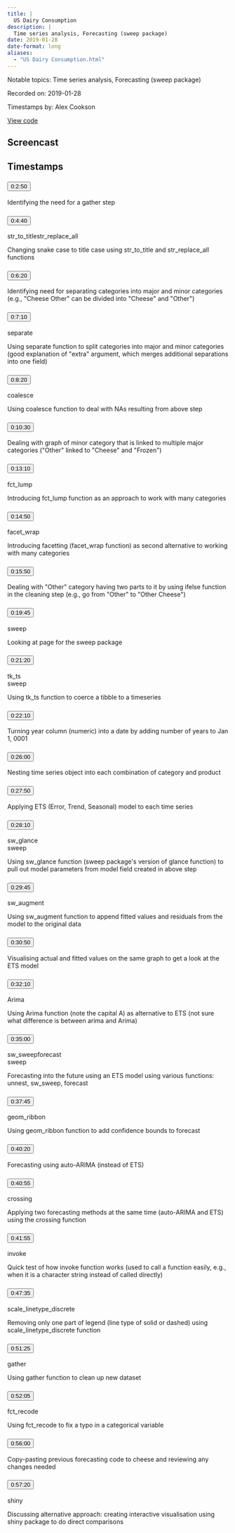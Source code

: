 ```yaml
---
title: |
  US Dairy Consumption
description: |
  Time series analysis, Forecasting (sweep package)
date: 2019-01-28
date-format: long
aliases:
  - "US Dairy Consumption.html"
---
```


Notable topics: Time series analysis, Forecasting (sweep package)

Recorded on: 2019-01-28

Timestamps by: Alex Cookson

[View code](https://github.com/dgrtwo/data-screencasts/blob/master/us-dairy.Rmd)

## Screencast

<div id="yt-player" data-video-id="13iG_HkEPVc"></div>

## Timestamps

```{=html}
<div id="topics">
  <div class="topic">
    <h3 id="ts-170">
      <button class="btn btn-link btn-timestamp" onClick="playerSkipToTimestamp(170, this)">0:2:50</button>
    </h3>
    <div class="topic_badges"><div></div><div></div></div>
    <div class="topic_description">
      <p>Identifying the need for a gather step</p>

    </div>
  </div>
  <div class="topic">
    <h3 id="ts-280">
      <button class="btn btn-link btn-timestamp" onClick="playerSkipToTimestamp(280, this)">0:4:40</button>
    </h3>
    <div class="topic_badges"><div><span class="badge-functions badge bg-info">str_to_title</span><span class="badge-functions badge bg-info">str_replace_all</span></div><div></div></div>
    <div class="topic_description">
      <p>Changing snake case to title case using str_to_title and str_replace_all functions</p>

    </div>
  </div>
  <div class="topic">
    <h3 id="ts-380">
      <button class="btn btn-link btn-timestamp" onClick="playerSkipToTimestamp(380, this)">0:6:20</button>
    </h3>
    <div class="topic_badges"><div></div><div></div></div>
    <div class="topic_description">
      <p>Identifying need for separating categories into major and minor categories (e.g., &quot;Cheese Other&quot; can be divided into &quot;Cheese&quot; and &quot;Other&quot;)</p>

    </div>
  </div>
  <div class="topic">
    <h3 id="ts-430">
      <button class="btn btn-link btn-timestamp" onClick="playerSkipToTimestamp(430, this)">0:7:10</button>
    </h3>
    <div class="topic_badges"><div><span class="badge-functions badge bg-info">separate</span></div><div></div></div>
    <div class="topic_description">
      <p>Using separate function to split categories into major and minor categories (good explanation of &quot;extra&quot; argument, which merges additional separations into one field)</p>

    </div>
  </div>
  <div class="topic">
    <h3 id="ts-500">
      <button class="btn btn-link btn-timestamp" onClick="playerSkipToTimestamp(500, this)">0:8:20</button>
    </h3>
    <div class="topic_badges"><div><span class="badge-functions badge bg-info">coalesce</span></div><div></div></div>
    <div class="topic_description">
      <p>Using coalesce function to deal with NAs resulting from above step</p>

    </div>
  </div>
  <div class="topic">
    <h3 id="ts-630">
      <button class="btn btn-link btn-timestamp" onClick="playerSkipToTimestamp(630, this)">0:10:30</button>
    </h3>
    <div class="topic_badges"><div></div><div></div></div>
    <div class="topic_description">
      <p>Dealing with graph of minor category that is linked to multiple major categories (&quot;Other&quot; linked to &quot;Cheese&quot; and &quot;Frozen&quot;)</p>

    </div>
  </div>
  <div class="topic">
    <h3 id="ts-790">
      <button class="btn btn-link btn-timestamp" onClick="playerSkipToTimestamp(790, this)">0:13:10</button>
    </h3>
    <div class="topic_badges"><div><span class="badge-functions badge bg-info">fct_lump</span></div><div></div></div>
    <div class="topic_description">
      <p>Introducing fct_lump function as an approach to work with many categories</p>

    </div>
  </div>
  <div class="topic">
    <h3 id="ts-890">
      <button class="btn btn-link btn-timestamp" onClick="playerSkipToTimestamp(890, this)">0:14:50</button>
    </h3>
    <div class="topic_badges"><div><span class="badge-functions badge bg-info">facet_wrap</span></div><div></div></div>
    <div class="topic_description">
      <p>Introducing facetting (facet_wrap function) as second alternative to working with many categories</p>

    </div>
  </div>
  <div class="topic">
    <h3 id="ts-950">
      <button class="btn btn-link btn-timestamp" onClick="playerSkipToTimestamp(950, this)">0:15:50</button>
    </h3>
    <div class="topic_badges"><div></div><div></div></div>
    <div class="topic_description">
      <p>Dealing with &quot;Other&quot; category having two parts to it by using ifelse function in the cleaning step (e.g., go from &quot;Other&quot; to &quot;Other Cheese&quot;)</p>

    </div>
  </div>
  <div class="topic">
    <h3 id="ts-1185">
      <button class="btn btn-link btn-timestamp" onClick="playerSkipToTimestamp(1185, this)">0:19:45</button>
    </h3>
    <div class="topic_badges"><div></div><div><span class="badge-packages badge bg-primary">sweep</span></div></div>
    <div class="topic_description">
      <p>Looking at page for the sweep package</p>

    </div>
  </div>
  <div class="topic">
    <h3 id="ts-1280">
      <button class="btn btn-link btn-timestamp" onClick="playerSkipToTimestamp(1280, this)">0:21:20</button>
    </h3>
    <div class="topic_badges"><div><span class="badge-functions badge bg-info">tk_ts</span></div><div><span class="badge-packages badge bg-primary">sweep</span></div></div>
    <div class="topic_description">
      <p>Using tk_ts function to coerce a tibble to a timeseries</p>

    </div>
  </div>
  <div class="topic">
    <h3 id="ts-1330">
      <button class="btn btn-link btn-timestamp" onClick="playerSkipToTimestamp(1330, this)">0:22:10</button>
    </h3>
    <div class="topic_badges"><div></div><div></div></div>
    <div class="topic_description">
      <p>Turning year column (numeric) into a date by adding number of years to Jan 1, 0001</p>

    </div>
  </div>
  <div class="topic">
    <h3 id="ts-1560">
      <button class="btn btn-link btn-timestamp" onClick="playerSkipToTimestamp(1560, this)">0:26:00</button>
    </h3>
    <div class="topic_badges"><div></div><div></div></div>
    <div class="topic_description">
      <p>Nesting time series object into each combination of category and product</p>

    </div>
  </div>
  <div class="topic">
    <h3 id="ts-1670">
      <button class="btn btn-link btn-timestamp" onClick="playerSkipToTimestamp(1670, this)">0:27:50</button>
    </h3>
    <div class="topic_badges"><div></div><div></div></div>
    <div class="topic_description">
      <p>Applying ETS (Error, Trend, Seasonal) model to each time series</p>

    </div>
  </div>
  <div class="topic">
    <h3 id="ts-1690">
      <button class="btn btn-link btn-timestamp" onClick="playerSkipToTimestamp(1690, this)">0:28:10</button>
    </h3>
    <div class="topic_badges"><div><span class="badge-functions badge bg-info">sw_glance</span></div><div><span class="badge-packages badge bg-primary">sweep</span></div></div>
    <div class="topic_description">
      <p>Using sw_glance function (sweep package's version of glance function) to pull out model parameters from model field created in above step</p>

    </div>
  </div>
  <div class="topic">
    <h3 id="ts-1785">
      <button class="btn btn-link btn-timestamp" onClick="playerSkipToTimestamp(1785, this)">0:29:45</button>
    </h3>
    <div class="topic_badges"><div><span class="badge-functions badge bg-info">sw_augment</span></div><div></div></div>
    <div class="topic_description">
      <p>Using sw_augment function to append fitted values and residuals from the model to the original data</p>

    </div>
  </div>
  <div class="topic">
    <h3 id="ts-1850">
      <button class="btn btn-link btn-timestamp" onClick="playerSkipToTimestamp(1850, this)">0:30:50</button>
    </h3>
    <div class="topic_badges"><div></div><div></div></div>
    <div class="topic_description">
      <p>Visualising actual and fitted values on the same graph to get a look at the ETS model</p>

    </div>
  </div>
  <div class="topic">
    <h3 id="ts-1930">
      <button class="btn btn-link btn-timestamp" onClick="playerSkipToTimestamp(1930, this)">0:32:10</button>
    </h3>
    <div class="topic_badges"><div><span class="badge-functions badge bg-info">Arima</span></div><div></div></div>
    <div class="topic_description">
      <p>Using Arima function (note the capital A) as alternative to ETS (not sure what difference is between arima and Arima)</p>

    </div>
  </div>
  <div class="topic">
    <h3 id="ts-2100">
      <button class="btn btn-link btn-timestamp" onClick="playerSkipToTimestamp(2100, this)">0:35:00</button>
    </h3>
    <div class="topic_badges"><div><span class="badge-functions badge bg-info">sw_sweep</span><span class="badge-functions badge bg-info">forecast</span></div><div><span class="badge-packages badge bg-primary">sweep</span></div></div>
    <div class="topic_description">
      <p>Forecasting into the future using an ETS model using various functions: unnest, sw_sweep, forecast</p>

    </div>
  </div>
  <div class="topic">
    <h3 id="ts-2265">
      <button class="btn btn-link btn-timestamp" onClick="playerSkipToTimestamp(2265, this)">0:37:45</button>
    </h3>
    <div class="topic_badges"><div><span class="badge-functions badge bg-info">geom_ribbon</span></div><div></div></div>
    <div class="topic_description">
      <p>Using geom_ribbon function to add confidence bounds to forecast</p>

    </div>
  </div>
  <div class="topic">
    <h3 id="ts-2420">
      <button class="btn btn-link btn-timestamp" onClick="playerSkipToTimestamp(2420, this)">0:40:20</button>
    </h3>
    <div class="topic_badges"><div></div><div></div></div>
    <div class="topic_description">
      <p>Forecasting using auto-ARIMA (instead of ETS)</p>

    </div>
  </div>
  <div class="topic">
    <h3 id="ts-2455">
      <button class="btn btn-link btn-timestamp" onClick="playerSkipToTimestamp(2455, this)">0:40:55</button>
    </h3>
    <div class="topic_badges"><div><span class="badge-functions badge bg-info">crossing</span></div><div></div></div>
    <div class="topic_description">
      <p>Applying two forecasting methods at the same time (auto-ARIMA and ETS) using the crossing function</p>

    </div>
  </div>
  <div class="topic">
    <h3 id="ts-2515">
      <button class="btn btn-link btn-timestamp" onClick="playerSkipToTimestamp(2515, this)">0:41:55</button>
    </h3>
    <div class="topic_badges"><div><span class="badge-functions badge bg-info">invoke</span></div><div></div></div>
    <div class="topic_description">
      <p>Quick test of how invoke function works (used to call a function easily, e.g., when it is a character string instead of called directly)</p>

    </div>
  </div>
  <div class="topic">
    <h3 id="ts-2855">
      <button class="btn btn-link btn-timestamp" onClick="playerSkipToTimestamp(2855, this)">0:47:35</button>
    </h3>
    <div class="topic_badges"><div><span class="badge-functions badge bg-info">scale_linetype_discrete</span></div><div></div></div>
    <div class="topic_description">
      <p>Removing only one part of legend (line type of solid or dashed) using scale_linetype_discrete function</p>

    </div>
  </div>
  <div class="topic">
    <h3 id="ts-3085">
      <button class="btn btn-link btn-timestamp" onClick="playerSkipToTimestamp(3085, this)">0:51:25</button>
    </h3>
    <div class="topic_badges"><div><span class="badge-functions badge bg-info">gather</span></div><div></div></div>
    <div class="topic_description">
      <p>Using gather function to clean up new dataset</p>

    </div>
  </div>
  <div class="topic">
    <h3 id="ts-3125">
      <button class="btn btn-link btn-timestamp" onClick="playerSkipToTimestamp(3125, this)">0:52:05</button>
    </h3>
    <div class="topic_badges"><div><span class="badge-functions badge bg-info">fct_recode</span></div><div></div></div>
    <div class="topic_description">
      <p>Using fct_recode to fix a typo in a categorical variable</p>

    </div>
  </div>
  <div class="topic">
    <h3 id="ts-3360">
      <button class="btn btn-link btn-timestamp" onClick="playerSkipToTimestamp(3360, this)">0:56:00</button>
    </h3>
    <div class="topic_badges"><div></div><div></div></div>
    <div class="topic_description">
      <p>Copy-pasting previous forecasting code to cheese and reviewing any changes needed</p>

    </div>
  </div>
  <div class="topic">
    <h3 id="ts-3440">
      <button class="btn btn-link btn-timestamp" onClick="playerSkipToTimestamp(3440, this)">0:57:20</button>
    </h3>
    <div class="topic_badges"><div></div><div><span class="badge-packages badge bg-primary">shiny</span></div></div>
    <div class="topic_description">
      <p>Discussing alternative approach: creating interactive visualisation using shiny package to do direct comparisons</p>

    </div>
  </div>
</div>
```
     
<script>
// 2. This code loads the IFrame Player API code asynchronously.
var tag = document.createElement("script");

tag.src = "https://www.youtube.com/iframe_api";
var firstScriptTag = document.getElementsByTagName("script")[0];
firstScriptTag.parentNode.insertBefore(tag, firstScriptTag);

// 3. This function creates an <iframe> (and YouTube player)
//    after the API code downloads.
var videoId = document.getElementById("yt-player").dataset.videoId;
var player;
function onYouTubeIframeAPIReady() {
  player = new YT.Player("yt-player", {
    height: "486",
    width: "864",
    videoId: videoId,
    playerVars: {
      "playsinline": 1
    },
    events: {
      onStateChange: function(event) {
        if (event.data == YT.PlayerState.PLAYING) {
          followTimestamps()
        }
      }
    }
  });
}

function playerSkipToTimestamp(seconds, tsElement) {
  player.seekTo(seconds, true)
  tsElement.scrollIntoView()
  document.getElementById("screencast").scrollIntoView()
}

const timestamps = Array.from(document.querySelectorAll('.topic h3[id^="ts-"]'))
  .map(el => el.id.replace('ts-', ''))

function followTimestamps() {
  if (player.getPlayerState() !== 1) {
    return
  }
  const currentTime = `${Math.floor(player.getCurrentTime())}`
  if (timestamps.includes(currentTime)) {
    const el = document.getElementById(`ts-${currentTime}`)
    if (el) {
      el.scrollIntoView()
      document.getElementById("screencast").scrollIntoView()
    }
  }
  setTimeout(followTimestamps, 1000)
}
</script>

